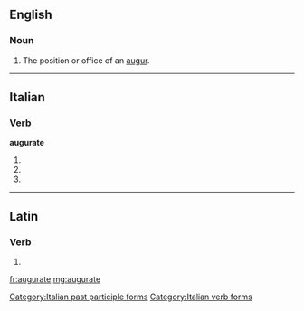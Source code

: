 ==English==

===Noun===
{{en-noun}}

# The position or office of an [[augur]].
#: {{rfquotek|Merivale}}

{{Webster 1913}}

----

==Italian==

===Verb===
'''augurate'''

# {{conjugation of|augurare||2|p|pres|ind|lang=it}}
# {{conjugation of|augurare||2|p|imp|lang=it}}
# {{form of|[[feminine|Feminine]] plural|augurato}}

[[Category:Italian past participle forms]]
[[Category:Italian verb forms]]

----

==Latin==

===Verb===
{{la-verb-form|augurāte}}

# {{conjugation of|auguro|augurō|1|p|pres|act|imp|lang=la}}

[[fr:augurate]]
[[mg:augurate]]